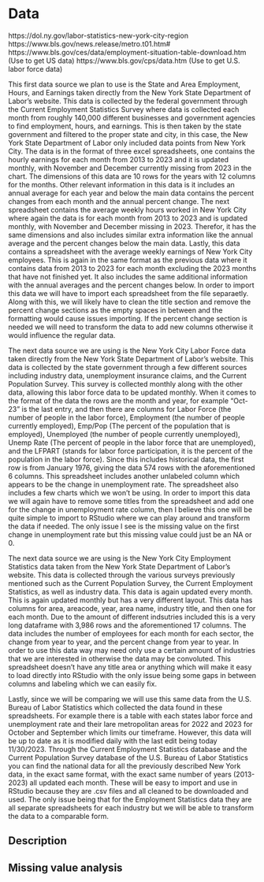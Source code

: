 # Data
https://dol.ny.gov/labor-statistics-new-york-city-region
https://www.bls.gov/news.release/metro.t01.htm#
https://www.bls.gov/ces/data/employment-situation-table-download.htm (Use to get US data)
https://www.bls.gov/cps/data.htm (Use to get U.S. labor force data)

This first data source we plan to use is the State and Area Employment, Hours, and Earnings taken directly from the New York State Department of Labor's website. This data is collected by the federal government through the Current Employment Statistics Survey where data is collected each month from roughly 140,000 different businesses and government agencies to find employment, hours, and earnings. This is then taken by the state government and filtered to the proper state and city, in this case, the New York State Department of Labor only included data points from New York City. The data is in the format of three excel spreadsheets, one contains the hourly earnings for each month from 2013 to 2023 and it is updated monthly, with November and December currently missing from 2023 in the chart. The dimensions of this data are 10 rows for the years with 12 columns for the months. Other relevant information in this data is it includes an annual average for each year and below the main data contains the percent changes from each month and the annual percent change. The next spreadsheet contains the average weekly hours worked in New York City where again the data is for each month from 2013 to 2023 and is updated monthly, with November and December missing in 2023. Therefor, it has the same dimensions and also includes similar extra information like the annual average and the percent changes below the main data. Lastly, this data contains a spreadsheet with the average weekly earnings of New York City employees. This is again in the same format as the previous data where it contains data from 2013 to 2023 for each month excluding the 2023 months that have not finished yet. It also includes the same additional information with the annual averages and the percent changes below. In order to import this data we will have to import each spreadsheet from the file separaetly. Along with this, we will likely have to clean the title section and remove the percent change sections as the empty spaces in between and the formatting would cause issues importing. If the percent change section is needed we will need to transform the data to add new columns otherwise it would influence the regular data.

The next data source we are using is the New York City Labor Force data taken directly from the New York State Department of Labor's website. This data is collected by the state government through a few different sources including industry data, unemployment insurance claims, and the Current Population Survey. This survey is collected monthly along with the other data, allowing this labor force data to be updated monthly. When it comes to the format of the data the rows are the month and year, for example "Oct-23" is the last entry, and then there are columns for Labor Force (the number of people in the labor force), Employment (the number of people currently employed), Emp/Pop (The percent of the population that is employed), Unemployed (the number of people currently unemployed), Unemp Rate (The percent of people in the labor force that are unemployed), and the LFPART (stands for labor force participation, it is the percent of the population in the labor force). Since this includes historical data, the first row is from January 1976, giving the data 574 rows with the aforementioned 6 columns. This spreadsheet includes another unlabeled column which appears to be the change in unemployment rate. The spreadsheet also includes a few charts which we won't be using. In order to import this data we will again have to remove some titles from the spreadsheet and add one for the change in unemployment rate column, then I believe this one will be quite simple to import to RStudio where we can play around and transform the data if needed. The only issue I see is the missing value on the first change in unemployment rate but this missing value could just be an NA or 0.

The next data source we are using is the New York City Employment Statistics data taken from the New York State Department of Labor's website. This data is collected through the various surveys previously mentioned such as the Current Population Survey, the Current Employment Statistics, as well as industry data. This data is again updated every month. This is again updated monthly but has a very different layout. This data has columns for area, areacode, year, area name, industry title, and then one for each month. Due to the amount of different indsutries included this is a very long dataframe with 3,986 rows and the aforementioned 17 columns. The data includes the number of employees for each month for each sector, the change from year to year, and the percent change from year to year. In order to use this data way may need only use a certain amount of industries that we are interested in otherwise the data may be convoluted. This spreadsheet doesn't have any title area or anything which will make it easy to load directly into RStudio with the only issue being some gaps in between columns and labeling which we can easily fix.

Lastly, since we will be comparing we will use this same data from the U.S. Bureau of Labor Statistics which collected the data found in these spreadsheets. For example there is a table with each states labor force and unemployment rate and their lare metropolitan areas for 2022 and 2023 for October and September which limits our timeframe. However, this data will be up to date as it is modified daily with the last edit being today 11/30/2023. Through the Current Employment Statistics database and the Current Population Survey database of the U.S. Bureau of Labor Statistics you can find the national data for all the previously described New York data, in the exact same format, with the exact same number of years (2013-2023) all updated each month. These will be easy to import and use in RStudio because they are .csv files and all cleaned to be downloaded and used. The only issue being that for the Employment Statistics data they are all separate spreadsheets for each industry but we will be able to transform the data to a comparable form.

## Description

## Missing value analysis
